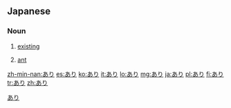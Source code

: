 ==Japanese==
===Noun===
{{ja-noun|h|rom=ari}}
# {{ja-def|有り}} [[existing]]
# {{ja-def|蟻}} [[ant]]

[[Category:ja:Insects|あり]]

[[zh-min-nan:あり]]
[[es:あり]]
[[ko:あり]]
[[it:あり]]
[[lo:あり]]
[[mg:あり]]
[[ja:あり]]
[[pl:あり]]
[[fi:あり]]
[[tr:あり]]
[[zh:あり]]
